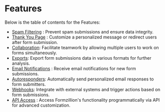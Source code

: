 # Features

Below is the table of contents for the Features:

- [Spam Filtering](features/spam-filtering) : Prevent spam submissions and ensure data integrity.
- [Thank You Page](features/thank-you-page) : Customize a personalized message or redirect users after form submission.
- [Collaboration](features/collaboration): Facilitate teamwork by allowing multiple users to work on forms simultaneously.
- [Exports](features/exports): Export form submissions data in various formats for further analysis.
- [Email Notifications](features/email-notifications) : Receive email notifications for new form submissions.
- [Autoresponders](features/autoresponders): Automatically send personalized email responses to form submitters.
- [Webhooks](features/webhooks): Integrate with external systems and trigger actions based on form submissions.
- [API Access](features/api-access) : Access Formzillion's functionality programmatically via API for advanced customization.
